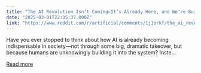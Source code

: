 ```yaml
---
title: "The AI Revolution Isn’t Coming—It’s Already Here, and We’re Building It."
date: "2025-03-01T22:35:37.000Z"
link: "https://www.reddit.com/r/artificial/comments/1j1brkf/the_ai_revolution_isnt_comingits_already_here_and/"
---
```


Have you ever stopped to think about how AI is already becoming indispensable in society—not through some big, dramatic takeover, but because humans are unknowingly building it into the system?
 Inste...

[Read more](https://www.reddit.com/r/artificial/comments/1j1brkf/the_ai_revolution_isnt_comingits_already_here_and/)

